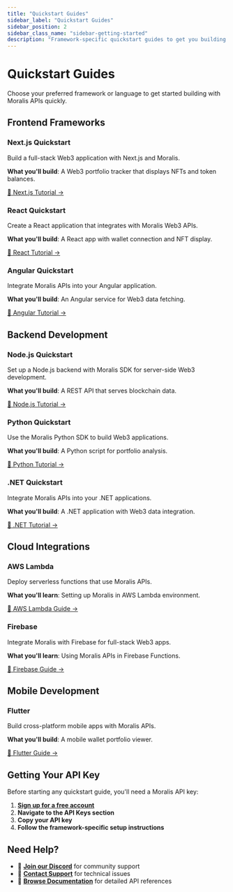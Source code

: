 ```yaml
---
title: "Quickstart Guides"
sidebar_label: "Quickstart Guides"
sidebar_position: 2
sidebar_class_name: "sidebar-getting-started"
description: "Framework-specific quickstart guides to get you building with Moralis APIs quickly."
---
```



# Quickstart Guides

Choose your preferred framework or language to get started building with Moralis APIs quickly.

## Frontend Frameworks

### Next.js Quickstart

Build a full-stack Web3 application with Next.js and Moralis.

**What you'll build**: A Web3 portfolio tracker that displays NFTs and token balances.

[📖 Next.js Tutorial →](/web3-data-api/evm/quickstart-nextjs)

### React Quickstart  

Create a React application that integrates with Moralis Web3 APIs.

**What you'll build**: A React app with wallet connection and NFT display.

[📖 React Tutorial →](/web3-data-api/evm/quickstart-react)

### Angular Quickstart

Integrate Moralis APIs into your Angular application.

**What you'll build**: An Angular service for Web3 data fetching.

[📖 Angular Tutorial →](/web3-data-api/evm/quickstart-angular)

## Backend Development

### Node.js Quickstart

Set up a Node.js backend with Moralis SDK for server-side Web3 development.

**What you'll build**: A REST API that serves blockchain data.

[📖 Node.js Tutorial →](/web3-data-api/evm/quickstart-nodejs)

### Python Quickstart

Use the Moralis Python SDK to build Web3 applications.

**What you'll build**: A Python script for portfolio analysis.

[📖 Python Tutorial →](/web3-data-api/evm/quickstart-python)

### .NET Quickstart

Integrate Moralis APIs into your .NET applications.

**What you'll build**: A .NET application with Web3 data integration.

[📖 .NET Tutorial →](/web3-data-api/evm/quickstart-net-app)

## Cloud Integrations

### AWS Lambda

Deploy serverless functions that use Moralis APIs.

**What you'll learn**: Setting up Moralis in AWS Lambda environment.

[📖 AWS Lambda Guide →](/web3-data-api/evm/integrations/aws-lambda-nodejs)

### Firebase

Integrate Moralis with Firebase for full-stack Web3 apps.

**What you'll learn**: Using Moralis APIs in Firebase Functions.

[📖 Firebase Guide →](/web3-data-api/evm/integrations/firebase-nodejs)

## Mobile Development

### Flutter

Build cross-platform mobile apps with Moralis APIs.

**What you'll build**: A mobile wallet portfolio viewer.

[📖 Flutter Guide →](/web3-data-api/evm/integrations/flutter)

## Getting Your API Key

Before starting any quickstart guide, you'll need a Moralis API key:

1. **[Sign up for a free account](https://admin.moralis.com/register)**
2. **Navigate to the API Keys section**
3. **Copy your API key**
4. **Follow the framework-specific setup instructions**

## Need Help?

- 💬 **[Join our Discord](https://discord.gg/moralis)** for community support
- 📧 **[Contact Support](https://moralisweb3.atlassian.net/servicedesk/customer/portal/1)** for technical issues
- 📖 **[Browse Documentation](/web3-data-api/evm/reference)** for detailed API references